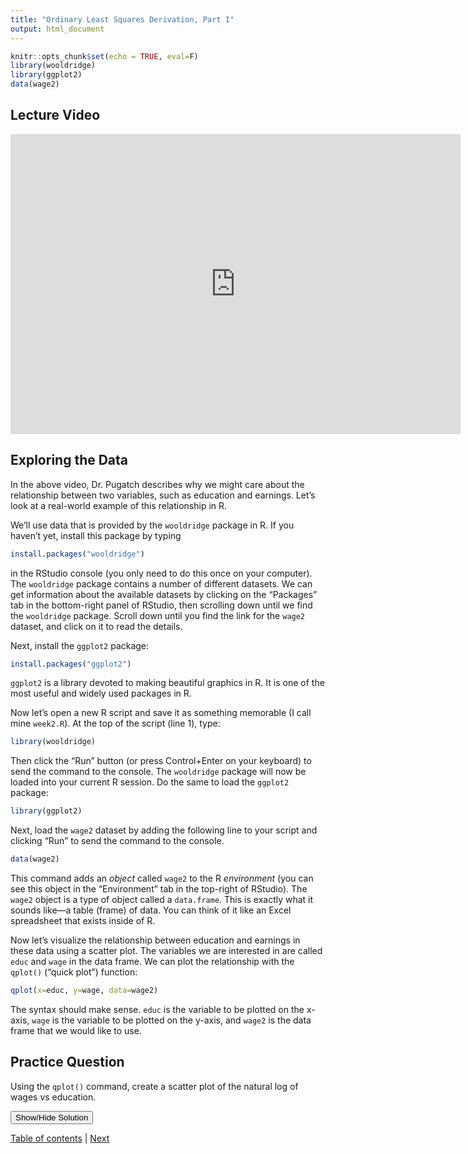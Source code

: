 ```yaml
---
title: "Ordinary Least Squares Derivation, Part I"
output: html_document
---
```


```r
knitr::opts_chunk$set(echo = TRUE, eval=F)
library(wooldridge)
library(ggplot2)
data(wage2)
```

## Lecture Video

<iframe id="kaltura_player" src="https://cdnapisec.kaltura.com/p/391241/sp/39124100/embedIframeJs/uiconf_id/22119142/partner_id/391241?iframeembed=true&playerId=kaltura_player&entry_id=0_j74to1ze&flashvars[localizationCode]=en&amp;flashvars[leadWithHTML5]=true&amp;flashvars[sideBarContainer.plugin]=true&amp;flashvars[sideBarContainer.position]=left&amp;flashvars[sideBarContainer.clickToClose]=true&amp;flashvars[chapters.plugin]=true&amp;flashvars[chapters.layout]=vertical&amp;flashvars[chapters.thumbnailRotator]=false&amp;flashvars[streamSelector.plugin]=true&amp;flashvars[EmbedPlayer.SpinnerTarget]=videoHolder&amp;flashvars[dualScreen.plugin]=true&amp;flashvars[hotspots.plugin]=1&amp;flashvars[Kaltura.addCrossoriginToIframe]=true&amp;&wid=0_7r7wibya" width="720" height="480"  allow="autoplay *; fullscreen *; encrypted-media *" sandbox="allow-forms allow-same-origin allow-scripts allow-top-navigation allow-pointer-lock allow-popups allow-modals allow-orientation-lock allow-popups-to-escape-sandbox allow-presentation allow-top-navigation-by-user-activation" frameborder="0" title="Kaltura Player"></iframe>

## Exploring the Data

In the above video, Dr. Pugatch describes why we might care about the relationship between two variables, such as education and earnings. Let's look at a real-world example of this relationship in R.

We'll use data that is provided by the `wooldridge` package in R. If you haven't yet, install this package by typing 

```r
install.packages("wooldridge")
```

in the RStudio console (you only need to do this once on your computer). The `wooldridge` package contains a number of different datasets. We can get information about the available datasets by clicking on the "Packages" tab in the bottom-right panel of RStudio, then scrolling down until we find the `wooldridge` package. Scroll down until you find the link for the `wage2` dataset, and click on it to read the details. 

Next, install the `ggplot2` package:

```r
install.packages("ggplot2")
```

`ggplot2` is a library devoted to making beautiful graphics in R. It is one of the most useful and widely used packages in R. 

Now let's open a new R script and save it as something memorable (I call mine `week2.R`). At the top of the script (line 1), type:

```r
library(wooldridge)
```

Then click the "Run" button (or press Control+Enter on your keyboard) to send the command to the console. The `wooldridge` package will now be loaded into your current R session. Do the same to load the `ggplot2` package:

```r
library(ggplot2)
```

Next, load the `wage2` dataset by adding the following line to your script and clicking "Run" to send the command to the console.

```r
data(wage2)
```

This command adds an *object* called `wage2` to the R *environment* (you can see this object in the "Environment" tab in the top-right of RStudio). The `wage2` object is a type of object called a `data.frame`. This is exactly what it sounds like---a table (frame) of data. You can think of it like an Excel spreadsheet that exists inside of R. 

Now let's visualize the relationship between education and earnings in these data using a scatter plot. The variables we are interested in are called `educ` and `wage` in the data frame. We can plot the relationship with the `qplot()` ("quick plot") function:

```r
qplot(x=educ, y=wage, data=wage2)
```

The syntax should make sense. `educ` is the variable to be plotted on the x-axis, `wage` is the variable to be plotted on the y-axis, and `wage2` is the data frame that we would like to use. 

## Practice Question
Using the `qplot()` command, create a scatter plot of the natural log of wages vs education.

<div id="spoiler" style="display:none">

From the documentation for the `wooldridge` package, we can see that the variable `lwage` is the "natural log of wage."
```r
qplot(x=educ, y=lwage, data=wage2)
```

</div>

<button title="Click to Show/Hide Content" type="button" onclick="if(document.getElementById('spoiler') .style.display=='none') {document.getElementById('spoiler') .style.display=''}else{document.getElementById('spoiler') .style.display='none'}">Show/Hide Solution</button>



[Table of contents](2_0.html) | [Next](2_2.html) 
